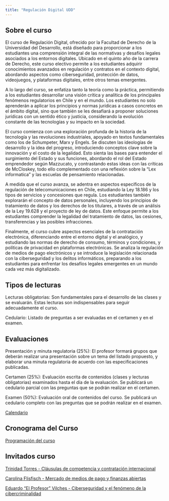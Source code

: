 ---
title: "Regulación Digital UDD"
---
## Sobre el curso

El curso de Regulación Digital, ofrecido por la Facultad de Derecho de la Universidad del Desarrollo, está diseñado para proporcionar a los estudiantes una comprensión integral de las normativas y desafíos legales asociados a los entornos digitales. Ubicado en el quinto año de la carrera de Derecho, este curso electivo permite a los estudiantes adquirir conocimientos avanzados en regulación y contratos en el contexto digital, abordando aspectos como ciberseguridad, protección de datos, videojuegos, y plataformas digitales, entre otros temas emergentes.

A lo largo del curso, se enfatiza tanto la teoría como la práctica, permitiendo a los estudiantes desarrollar una visión crítica y analítica de los principales fenómenos regulatorios en Chile y en el mundo. Los estudiantes no solo aprenderán a aplicar los principios y normas jurídicas a casos concretos en el ámbito digital, sino que también se les desafiará a proponer soluciones jurídicas con un sentido ético y justicia, considerando la evolución constante de las tecnologías y su impacto en la sociedad.

El curso comienza con una exploración profunda de la historia de la tecnología y las revoluciones industriales, apoyado en textos fundamentales como los de Schumpeter, Marx y Engels. Se discuten las ideologías de desarrollo y la idea del progreso, introduciendo conceptos clave sobre la innovación y el costo de la legalidad. Esto sienta las bases para entender el surgimiento del Estado y sus funciones, abordando el rol del Estado emprendedor según Mazzucato, y contrastando estas ideas con las críticas de McCloskey, todo ello complementado con una reflexión sobre la "Lex informatica" y las escuelas de pensamiento relacionadas.

A medida que el curso avanza, se adentra en aspectos específicos de la regulación de telecomunicaciones en Chile, estudiando la Ley 18.186 y los tipos de servicios y concesiones que regula. Los estudiantes también explorarán el concepto de datos personales, incluyendo los principios de tratamiento de datos y los derechos de los titulares, a través de un análisis de la Ley 19.628 y el proyecto de ley de datos. Este enfoque permite a los estudiantes comprender la legalidad del tratamiento de datos, las cesiones, transferencias y las posibles infracciones.

Finalmente, el curso cubre aspectos esenciales de la contratación electrónica, diferenciando entre el entorno digital y el analógico, y estudiando las normas de derecho de consumo, términos y condiciones, y políticas de privacidad en plataformas electrónicas. Se analiza la regulación de medios de pago electrónicos y se introduce la legislación relacionada con la ciberseguridad y los delitos informáticos, preparando a los estudiantes para enfrentar los desafíos legales emergentes en un mundo cada vez más digitalizado.

## Tipos de lecturas

Lecturas obligatorias: Son fundamentales para el desarrollo de las clases y se evaluarán. Estas lecturas son indispensables para seguir adecuadamente el curso.

Cedulario: Listado de preguntas a ser evaluadas en el certamen y en el examen.

## Evaluaciones

Presentación y minuta regulatoria (25%): El profesor formará grupos que deberán realizar una presentación sobre un tema del listado propuesto, y elaborar una minuta regulatoria de acuerdo con las especificaciones publicadas.

Certamen (25%): Evaluación escrita de contenidos (clases y lecturas obligatorias) examinados hasta el día de la evaluación. Se publicará un cedulario parcial con las preguntas que se podrán realizar en el certamen.

Examen (50%): Evaluación oral de contenidos del curso. Se publicará un cedulario completo con las preguntas que se podrán realizar en el examen.

[Calendario](https://uddcl-my.sharepoint.com/:b:/g/personal/jose_lapostol_udd_cl/EQDimonIwP5CrQzWzobxLNEBnpg90dHvCmW6h30D2FEssw?e=yaazSc)

## Cronograma del Curso

[Programación del curso](https://uddcl-my.sharepoint.com/:w:/g/personal/jose_lapostol_udd_cl/EaP9Y3wyr0tJrQ9LdTmoRpgBDJkuLuUDtZk_Cd4l4Ms5wA?e=AC0CcN)

## Invitados curso

[Trinidad Torres - Cláusulas de competencia y contratación internacional](https://www.cariola.cl/equipo/torres-trinidad/)

[Carolina Flisfisch - Mercado de medios de pago y finanzas abiertas](https://www.cariola.cl/equipo/flisfisch-carolina/)

[Eduardo "El Profesor" Vilches - Ciberseguridad y el fenómeno de la cibercriminalidad](https://www.cariola.cl/equipo/vilches-eduardo/)

